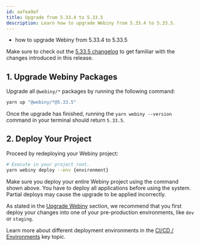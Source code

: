 ```yaml
---
id: aafea9af
title: Upgrade from 5.33.4 to 5.33.5
description: Learn how to upgrade Webiny from 5.33.4 to 5.33.5.
---
```



<Alert type="success" title="What you’ll learn">

- how to upgrade Webiny from 5.33.4 to 5.33.5

</Alert>

<Alert type="info">

Make sure to check out the [5.33.5 changelog](/docs/release-notes/5.33.5/changelog) to get familiar with the changes introduced in this release.

</Alert>

## 1. Upgrade Webiny Packages

Upgrade all `@webiny/*` packages by running the following command:

```bash
yarn up "@webiny/*@5.33.5"
```

Once the upgrade has finished, running the `yarn webiny --version` command in your terminal should return `5.33.5`.

## 2. Deploy Your Project

Proceed by redeploying your Webiny project:

```bash
# Execute in your project root.
yarn webiny deploy --env {environment}
```

<Alert type="warning">

Make sure you deploy your entire Webiny project using the command shown above. You have to deploy all applications before using the system. Partial deploys may cause the upgrade to be applied incorrectly.

</Alert>

<Alert type="warning">

As stated in the [Upgrade Webiny](/docs/release-notes/upgrade-webiny#pre-production-environments-first) section, we recommend that you first deploy your changes into one of your pre-production environments, like `dev` or `staging`.

</Alert>

<Alert type="info">

Learn more about different deployment environments in the [CI/CD / Environments](/docs/core-development-concepts/ci-cd/environments) key topic.

</Alert>
